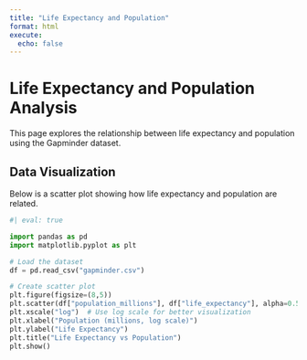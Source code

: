 ```yaml
---
title: "Life Expectancy and Population"
format: html
execute:
  echo: false
---
```


# Life Expectancy and Population Analysis

This page explores the relationship between life expectancy and population using the Gapminder dataset.

## Data Visualization
Below is a scatter plot showing how life expectancy and population are related.

```python
#| eval: true

import pandas as pd
import matplotlib.pyplot as plt

# Load the dataset
df = pd.read_csv("gapminder.csv")

# Create scatter plot
plt.figure(figsize=(8,5))
plt.scatter(df["population_millions"], df["life_expectancy"], alpha=0.5)
plt.xscale("log")  # Use log scale for better visualization
plt.xlabel("Population (millions, log scale)")
plt.ylabel("Life Expectancy")
plt.title("Life Expectancy vs Population")
plt.show()
```
